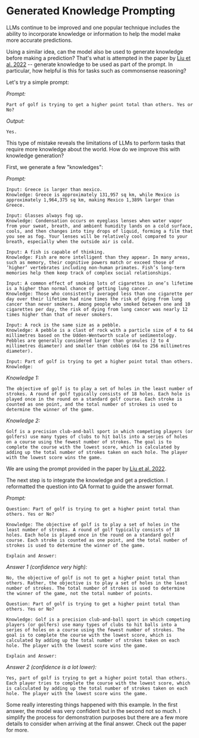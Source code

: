 # Generated Knowledge Prompting

LLMs continue to be improved and one popular technique includes the ability to incorporate knowledge or information to help the model make more accurate predictions. 

Using a similar idea, can the model also be used to generate knowledge before making a prediction? That's what is attempted in the paper by [Liu et al. 2022](https://arxiv.org/pdf/2110.08387.pdf) -- generate knowledge to be used as part of the prompt. In particular, how helpful is this for tasks such as commonsense reasoning?

Let's try a simple prompt:

*Prompt:*
```
Part of golf is trying to get a higher point total than others. Yes or No?
```

*Output:*
```
Yes.
```

This type of mistake reveals the limitations of LLMs to perform tasks that require more knowledge about the world. How do we improve this with knowledge generation?

First, we generate a few "knowledges":

*Prompt:*
```
Input: Greece is larger than mexico.
Knowledge: Greece is approximately 131,957 sq km, while Mexico is approximately 1,964,375 sq km, making Mexico 1,389% larger than Greece.

Input: Glasses always fog up.
Knowledge: Condensation occurs on eyeglass lenses when water vapor from your sweat, breath, and ambient humidity lands on a cold surface, cools, and then changes into tiny drops of liquid, forming a film that you see as fog. Your lenses will be relatively cool compared to your breath, especially when the outside air is cold.

Input: A fish is capable of thinking.
Knowledge: Fish are more intelligent than they appear. In many areas, such as memory, their cognitive powers match or exceed those of ’higher’ vertebrates including non-human primates. Fish’s long-term memories help them keep track of complex social relationships.

Input: A common effect of smoking lots of cigarettes in one’s lifetime is a higher than normal chance of getting lung cancer.
Knowledge: Those who consistently averaged less than one cigarette per day over their lifetime had nine times the risk of dying from lung cancer than never smokers. Among people who smoked between one and 10 cigarettes per day, the risk of dying from lung cancer was nearly 12 times higher than that of never smokers.

Input: A rock is the same size as a pebble.
Knowledge: A pebble is a clast of rock with a particle size of 4 to 64 millimetres based on the Udden-Wentworth scale of sedimentology. Pebbles are generally considered larger than granules (2 to 4 millimetres diameter) and smaller than cobbles (64 to 256 millimetres diameter).

Input: Part of golf is trying to get a higher point total than others.
Knowledge:
```

*Knowledge 1:*
```
The objective of golf is to play a set of holes in the least number of strokes. A round of golf typically consists of 18 holes. Each hole is played once in the round on a standard golf course. Each stroke is counted as one point, and the total number of strokes is used to determine the winner of the game.
```

*Knowledge 2:*
```
Golf is a precision club-and-ball sport in which competing players (or golfers) use many types of clubs to hit balls into a series of holes on a course using the fewest number of strokes. The goal is to complete the course with the lowest score, which is calculated by adding up the total number of strokes taken on each hole. The player with the lowest score wins the game.
```

We are using the prompt provided in the paper by [Liu et al. 2022](https://arxiv.org/pdf/2110.08387.pdf).

The next step is to integrate the knowledge and get a prediction. I reformatted the question into QA format to guide the answer format.

*Prompt:*
```
Question: Part of golf is trying to get a higher point total than others. Yes or No?

Knowledge: The objective of golf is to play a set of holes in the least number of strokes. A round of golf typically consists of 18 holes. Each hole is played once in the round on a standard golf course. Each stroke is counted as one point, and the total number of strokes is used to determine the winner of the game.

Explain and Answer: 
```

*Answer 1 (confidence very high):*
```
No, the objective of golf is not to get a higher point total than others. Rather, the objective is to play a set of holes in the least number of strokes. The total number of strokes is used to determine the winner of the game, not the total number of points.
```

```
Question: Part of golf is trying to get a higher point total than others. Yes or No?

Knowledge: Golf is a precision club-and-ball sport in which competing players (or golfers) use many types of clubs to hit balls into a series of holes on a course using the fewest number of strokes. The goal is to complete the course with the lowest score, which is calculated by adding up the total number of strokes taken on each hole. The player with the lowest score wins the game.

Explain and Answer:
```

*Answer 2 (confidence is a lot lower):*
```
Yes, part of golf is trying to get a higher point total than others. Each player tries to complete the course with the lowest score, which is calculated by adding up the total number of strokes taken on each hole. The player with the lowest score wins the game.
```

Some really interesting things happened with this example. In the first answer, the model was very confident but in the second not so much. I simplify the process for demonstration purposes but there are a few more details to consider when arriving at the final answer. Check out the paper for more.
